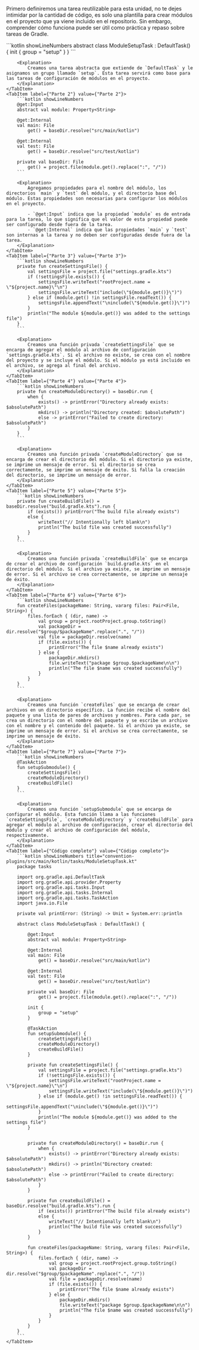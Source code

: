 
Primero definiremos una tarea reutilizable para esta unidad, no te dejes intimidar por la cantidad de código, es solo una plantilla para crear módulos en el proyecto que ya viene incluido en el repositorio. Sin embargo, comprender cómo funciona puede ser útil como práctica y repaso sobre tareas de Gradle.

<BoxedTabs>
    <TabItem label={"Parte 1"} value={"Parte 1"}>
        ```kotlin showLineNumbers
        abstract class ModuleSetupTask : DefaultTask() {
            init {
                group = "setup"
            }
        }
        ```

        <Explanation>
            Creamos una tarea abstracta que extiende de `DefaultTask` y le asignamos un grupo llamado `setup`. Esta tarea servirá como base para las tareas de configuración de módulos en el proyecto.
        </Explanation>
    </TabItem>
    <TabItem label={"Parte 2"} value={"Parte 2"}>
        ```kotlin showLineNumbers
        @get:Input
        abstract val module: Property<String>

        @get:Internal
        val main: File
            get() = baseDir.resolve("src/main/kotlin")

        @get:Internal
        val test: File
            get() = baseDir.resolve("src/test/kotlin")

        private val baseDir: File
            get() = project.file(module.get().replace(":", "/"))
        ```

        <Explanation>
            Agregamos propiedades para el nombre del módulo, los directorios `main` y `test` del módulo, y el directorio base del módulo. Estas propiedades son necesarias para configurar los módulos en el proyecto.

            - `@get:Input` indica que la propiedad `module` es de entrada para la tarea, lo que significa que el valor de esta propiedad puede ser configurado desde fuera de la tarea.
            - `@get:Internal` indica que las propiedades `main` y `test` son internas a la tarea y no deben ser configuradas desde fuera de la tarea.
        </Explanation>
    </TabItem>
    <TabItem label={"Parte 3"} value={"Parte 3"}>
        ```kotlin showLineNumbers
        private fun createSettingsFile() {
            val settingsFile = project.file("settings.gradle.kts")
            if (!settingsFile.exists()) {
                settingsFile.writeText("rootProject.name = \"${project.name}\"\n")
                settingsFile.writeText("include(\"${module.get()}\")")
            } else if (module.get() !in settingsFile.readText()) {
                settingsFile.appendText("\ninclude(\"${module.get()}\")")
            }
            println("The module ${module.get()} was added to the settings file")
        }
        ```

        <Explanation>
            Creamos una función privada `createSettingsFile` que se encarga de agregar el módulo al archivo de configuración `settings.gradle.kts`. Si el archivo no existe, se crea con el nombre del proyecto y se incluye el módulo. Si el módulo ya está incluido en el archivo, se agrega al final del archivo.
        </Explanation>
    </TabItem>
    <TabItem label={"Parte 4"} value={"Parte 4"}>
        ```kotlin showLineNumbers
        private fun createModuleDirectory() = baseDir.run {
            when {
                exists() -> printError("Directory already exists: $absolutePath")
                mkdirs() -> println("Directory created: $absolutePath")
                else -> printError("Failed to create directory: $absolutePath")
            }
        }
        ```

        <Explanation>
            Creamos una función privada `createModuleDirectory` que se encarga de crear el directorio del módulo. Si el directorio ya existe, se imprime un mensaje de error. Si el directorio se crea correctamente, se imprime un mensaje de éxito. Si falla la creación del directorio, se imprime un mensaje de error.
        </Explanation>
    </TabItem>
    <TabItem label={"Parte 5"} value={"Parte 5"}>
        ```kotlin showLineNumbers
        private fun createBuildFile() = baseDir.resolve("build.gradle.kts").run {
            if (exists()) printError("The build file already exists")
            else {
                writeText("// Intentionally left blank\n")
                println("The build file was created successfully")
            }
        }
        ```

        <Explanation>
            Creamos una función privada `createBuildFile` que se encarga de crear el archivo de configuración `build.gradle.kts` en el directorio del módulo. Si el archivo ya existe, se imprime un mensaje de error. Si el archivo se crea correctamente, se imprime un mensaje de éxito.
        </Explanation>
    </TabItem>
    <TabItem label={"Parte 6"} value={"Parte 6"}>
        ```kotlin showLineNumbers
        fun createFiles(packageName: String, vararg files: Pair<File, String>) {
            files.forEach { (dir, name) ->
                val group = project.rootProject.group.toString()
                val packageDir = dir.resolve("$group/$packageName".replace(".", "/"))
                val file = packageDir.resolve(name)
                if (file.exists()) {
                    printError("The file $name already exists")
                } else {
                    packageDir.mkdirs()
                    file.writeText("package $group.$packageName\n\n")
                    println("The file $name was created successfully")
                }
            }
        }
        ```

        <Explanation>
            Creamos una función `createFiles` que se encarga de crear archivos en un directorio específico. La función recibe el nombre del paquete y una lista de pares de archivos y nombres. Para cada par, se crea un directorio con el nombre del paquete y se escribe un archivo con el nombre y el contenido del paquete. Si el archivo ya existe, se imprime un mensaje de error. Si el archivo se crea correctamente, se imprime un mensaje de éxito.
        </Explanation>
    </TabItem>
    <TabItem label={"Parte 7"} value={"Parte 7"}>
        ```kotlin showLineNumbers
        @TaskAction
        fun setupSubmodule() {
            createSettingsFile()
            createModuleDirectory()
            createBuildFile()
        }
        ```

        <Explanation>
            Creamos una función `setupSubmodule` que se encarga de configurar el módulo. Esta función llama a las funciones `createSettingsFile`, `createModuleDirectory` y `createBuildFile` para agregar el módulo al archivo de configuración, crear el directorio del módulo y crear el archivo de configuración del módulo, respectivamente.
        </Explanation>
    </TabItem>
    <TabItem label={"Código completo"} value={"Código completo"}>
        ```kotlin showLineNumbers title="convention-plugins/src/main/kotlin/tasks/ModuleSetupTask.kt"
        package tasks

        import org.gradle.api.DefaultTask
        import org.gradle.api.provider.Property
        import org.gradle.api.tasks.Input
        import org.gradle.api.tasks.Internal
        import org.gradle.api.tasks.TaskAction
        import java.io.File

        private val printError: (String) -> Unit = System.err::println

        abstract class ModuleSetupTask : DefaultTask() {

            @get:Input
            abstract val module: Property<String>

            @get:Internal
            val main: File
                get() = baseDir.resolve("src/main/kotlin")

            @get:Internal
            val test: File
                get() = baseDir.resolve("src/test/kotlin")

            private val baseDir: File
                get() = project.file(module.get().replace(":", "/"))

            init {
                group = "setup"
            }

            @TaskAction
            fun setupSubmodule() {
                createSettingsFile()
                createModuleDirectory()
                createBuildFile()
            }

            private fun createSettingsFile() {
                val settingsFile = project.file("settings.gradle.kts")
                if (!settingsFile.exists()) {
                    settingsFile.writeText("rootProject.name = \"${project.name}\"\n")
                    settingsFile.writeText("include(\"${module.get()}\")")
                } else if (module.get() !in settingsFile.readText()) {
                    settingsFile.appendText("\ninclude(\"${module.get()}\")")
                }
                println("The module ${module.get()} was added to the settings file")
            }


            private fun createModuleDirectory() = baseDir.run {
                when {
                    exists() -> printError("Directory already exists: $absolutePath")
                    mkdirs() -> println("Directory created: $absolutePath")
                    else -> printError("Failed to create directory: $absolutePath")
                }
            }

            private fun createBuildFile() = baseDir.resolve("build.gradle.kts").run {
                if (exists()) printError("The build file already exists")
                else {
                    writeText("// Intentionally left blank\n")
                    println("The build file was created successfully")
                }
            }

            fun createFiles(packageName: String, vararg files: Pair<File, String>) {
                files.forEach { (dir, name) ->
                    val group = project.rootProject.group.toString()
                    val packageDir = dir.resolve("$group/$packageName".replace(".", "/"))
                    val file = packageDir.resolve(name)
                    if (file.exists()) {
                        printError("The file $name already exists")
                    } else {
                        packageDir.mkdirs()
                        file.writeText("package $group.$packageName\n\n")
                        println("The file $name was created successfully")
                    }
                }
            }
        }
        ```
    </TabItem>
</BoxedTabs>
